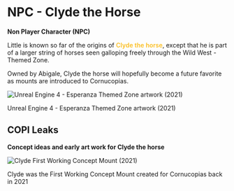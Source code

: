 # NPC - Clyde the Horse

**Non Player Character (NPC)**

Little is known so far of the origins of <span style="color:#fbbf24; font-weight:600;">Clyde the horse</span>, except that he is part of a larger string of horses seen galloping freely through the Wild West - Themed Zone.  

Owned by Abigale, Clyde the horse will hopefully become a future favorite as mounts are introduced to Cornucopias.  

<div className="img-center">
  <img src="/images/npc/clyde-ue4.avif" alt="Unreal Engine 4 - Esperanza Themed Zone artwork (2021)" />
  <p className="img-note">Unreal Engine 4 - Esperanza Themed Zone artwork (2021)</p>
</div>


## COPI Leaks

**Concept ideas and early art work for Clyde the horse**

<div className="img-center">
  <img src="/images/npc/clyde-concept.avif" alt="Clyde First Working Concept Mount (2021)" />
  <p className="img-note">Clyde was the First Working Concept Mount created for Cornucopias back in 2021</p>
</div>
